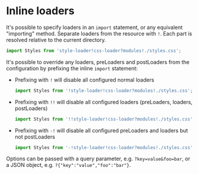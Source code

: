 
<WebpackLicense from="https://webpack.js.org/concepts/loaders/#inline" />

# Inline loaders

It's possible to specify loaders in an `import` statement, or any equivalent "importing" method. Separate loaders from the resource with `!`. Each part is resolved relative to the current directory.

```js
import Styles from 'style-loader!css-loader?modules!./styles.css';
```

It's possible to override any loaders, preLoaders and postLoaders from the configuration by prefixing the inline `import` statement:

- Prefixing with `!` will disable all configured normal loaders

  ```js
  import Styles from '!style-loader!css-loader?modules!./styles.css';
  ```

- Prefixing with `!!` will disable all configured loaders (preLoaders, loaders, postLoaders)

  ```js
  import Styles from '!!style-loader!css-loader?modules!./styles.css';
  ```

- Prefixing with `-!` will disable all configured preLoaders and loaders but not postLoaders

  ```js
  import Styles from '-!style-loader!css-loader?modules!./styles.css';
  ```

Options can be passed with a query parameter, e.g. `?key=value&foo=bar`, or a JSON object, e.g. `?{"key":"value","foo":"bar"}`.
